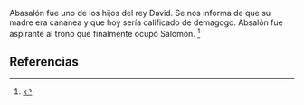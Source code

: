 Abasalón fue uno de los hijos del rey David. Se nos informa de que su madre era cananea y que hoy sería calificado de demagogo. Absalón fue aspirante al trono que finalmente ocupó Salomón. <ref name="n0">{{lib|LU|97|9|15}}</ref> 

== Referencias ==

<references/>
